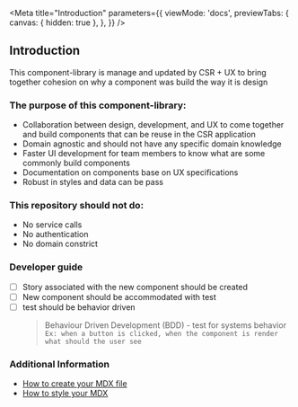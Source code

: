 
<Meta
  title="Introduction"
  parameters={{
    viewMode: 'docs',
    previewTabs: {
      canvas: { hidden: true },
    },
  }}
/>

## Introduction

This component-library is manage and updated by CSR + UX to bring together cohesion on why a component was build the way it is design

### The purpose of this component-library:

- Collaboration between design, development, and UX to come together and build components that can be reuse in the CSR application
- Domain agnostic and should not have any specific domain knowledge
- Faster UI development for team members to know what are some commonly build components
- Documentation on components base on UX specifications
- Robust in styles and data can be pass

### This repository should not do:

- No service calls
- No authentication
- No domain constrict

### Developer guide

- [ ] Story associated with the new component should be created
- [ ] New component should be accommodated with test
- [ ] test should be behavior driven
  > Behaviour Driven Development (BDD) - test for systems behavior `Ex: when a button is clicked, when the component is render what should the user see`

### Additional Information

- [How to create your MDX file](https://storybook.js.org/docs/react/writing-docs/mdx)
- [How to style your MDX](https://kabartolo.github.io/chicago-docs-demo/docs/mdx-guide/writing/)
